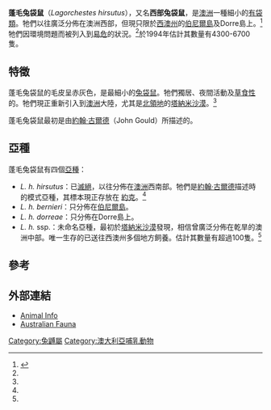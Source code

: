 {{Speciesbox
| name = 蓬毛兔袋鼠<ref name=MSW3>{{MSW3 Groves|pages=63}}</ref>
| image = Rufus hare wallaby.jpg
| image_width = 250px
| status = VU
| status_system = iucn3.1
| status_ref = <ref name=iucn>{{IUCN2008|assessors=Richards, J., Morris, K., Friend, T. & Burbidge, A.|year=2008|id=11162|title=Lagorchestes hirsutus|downloaded=28 December 2008}}</ref>
| genus = Lagorchestes
| species = hirsutus
| authority = [[約翰·古爾德|Gould]]，1844
| subdivision_ranks = [[亞種|亞種]]
| subdivision =
* ''L. h. hirsutus''
* ''L. h. bernieri''
* ''L. h. dorreae''
* ''L. h.'' ssp.
| range_map = Rufous Hare Wallaby area.png
| range_map_caption = 物種分佈範圍<br/>(藍 — 原生；紅 — 引進)
}}

'''蓬毛兔袋鼠'''（''Lagorchestes hirsutus''），又名'''西部兔袋鼠'''，是[[澳洲|澳洲]]一種細小的[[有袋類|有袋類]]。牠們以往廣泛分佈在澳洲西部，但現只限於[[西澳州|西澳州]]的[[伯尼爾島|伯尼爾島]]及Dorre島上。<ref name=Menkhorst>{{cite book en|last=Menkhorst|first=Peter|year=2001|title=A Field Guide to the Mammals of Australia|publisher=Oxford University Press|page=108}}</ref>牠們因環境問題而被列入到[[易危|易危]]的狀況。<ref name=iucn/>於1994年估計其數量有4300-6700隻。

== 特徵 ==
蓬毛兔袋鼠的毛皮呈赤灰色，是最細小的[[兔袋鼠|兔袋鼠]]。牠們獨居、夜間活動及[[草食性|草食性]]的。牠們現正重新引入到[[澳洲|澳洲]]大陸，尤其是[[北領地|北領地]]的[[塔納米沙漠|塔納米沙漠]]。<ref name=Menkhorst/>

蓬毛兔袋鼠最初是由[[約翰·古爾德|約翰·古爾德]]（John Gould）所描述的。

== 亞種 ==
蓬毛兔袋鼠有四個[[亞種|亞種]]：
* ''L. h. hirsutus''：已[[滅絕|滅絕]]，以往分佈在[[澳洲|澳洲]]西南部。牠們是[[約翰·古爾德|約翰·古爾德]]描述時的模式亞種，其標本現正存放在 [[約克|約克]]。<ref name=iucn/>
* ''L. h. bernieri''：只分佈在[[伯尼爾島|伯尼爾島]]。
* ''L. h. dorreae''：只分佈在Dorre島上。
* ''L. h.'' ssp.：未命名亞種，最初於[[塔納米沙漠|塔納米沙漠]]發現，相信曾廣泛分佈在乾旱的澳洲中部。唯一生存的已送往西澳州多個地方飼養。估計其數量有超過100隻。<ref name=iucn/>

== 參考 ==
{{reflist}}

== 外部連結 ==
* [http://www.animalinfo.org/species/lagohirs.htm Animal Info] {{Wayback|url=http://www.animalinfo.org/species/lagohirs.htm |date=20210225182057 }}
* [https://web.archive.org/web/20061214124524/http://www.australianfauna.com/rufousharewallaby.php Australian Fauna]
{{Taxonbar|from=Q226933}}

[[Category:兔䶈屬|Category:兔䶈屬]]
[[Category:澳大利亞哺乳動物|Category:澳大利亞哺乳動物]]